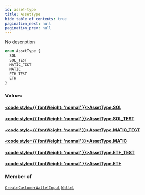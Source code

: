 ```yaml
---
id: asset-type
title: AssetType
hide_table_of_contents: true
pagination_next: null
pagination_prev: null
---
```








No description

```graphql
enum AssetType {
  SOL
  SOL_TEST
  MATIC_TEST
  MATIC
  ETH_TEST
  ETH
}
```


### Values

#### [<code style={{ fontWeight: 'normal' }}>AssetType.<b>SOL</b></code>](#) 
> 
> 

#### [<code style={{ fontWeight: 'normal' }}>AssetType.<b>SOL_TEST</b></code>](#) 
> 
> 

#### [<code style={{ fontWeight: 'normal' }}>AssetType.<b>MATIC_TEST</b></code>](#) 
> 
> 

#### [<code style={{ fontWeight: 'normal' }}>AssetType.<b>MATIC</b></code>](#) 
> 
> 

#### [<code style={{ fontWeight: 'normal' }}>AssetType.<b>ETH_TEST</b></code>](#) 
> 
> 

#### [<code style={{ fontWeight: 'normal' }}>AssetType.<b>ETH</b></code>](#) 
> 
> 



### Member of

[`CreateCustomerWalletInput`](/inputs/create-customer-wallet-input)  <Badge class="secondary" text="input"/><Bullet />[`Wallet`](/objects/wallet)  <Badge class="secondary" text="object"/>



